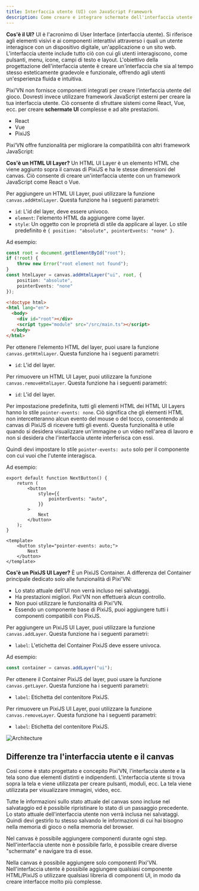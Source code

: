 ```yaml
---
title: Interfaccia utente (UI) con JavaScript Framework
description: Come creare e integrare schermate dell'interfaccia utente in Pixi'VN utilizzando framework JavaScript esterni come React, Vue e PixiJS.
---
```



**Cos'è il UI?** UI è l'acronimo di User Interface (interfaccia utente). Si riferisce agli elementi visivi e ai componenti interattivi attraverso i quali un utente interagisce con un dispositivo digitale, un'applicazione o un sito web. L'interfaccia utente include tutto ciò con cui gli utenti interagiscono, come pulsanti, menu, icone, campi di testo e layout. L'obiettivo della progettazione dell'interfaccia utente è creare un'interfaccia che sia al tempo stesso esteticamente gradevole e funzionale, offrendo agli utenti un'esperienza fluida e intuitiva.

Pixi’VN non fornisce componenti integrati per creare l’interfaccia utente del gioco. Dovresti invece utilizzare framework JavaScript esterni per creare la tua interfaccia utente. Ciò consente di sfruttare sistemi come React, Vue, ecc. per creare **schermate UI** complesse e ad alte prestazioni.

- <DynamicLink href="/start/interface-react">React</DynamicLink>
- <DynamicLink href="/start/interface-vue">Vue</DynamicLink>
- <DynamicLink href="/start/interface-pixijs">PixiJS</DynamicLink>

Pixi’VN offre funzionalità per migliorare la compatibilità con altri framework JavaScript:

<Accordions>

<Accordion title="Adding HTML UI Layers" id="adding-html-ui-layers">

**Cos'è un HTML UI Layer?** Un HTML UI Layer è un elemento HTML che viene aggiunto sopra il canvas di PixiJS e ha le stesse dimensioni del canvas. Ciò consente di creare un'interfaccia utente con un framework JavaScript come React o Vue.

Per aggiungere un HTML UI Layer, puoi utilizzare la funzione `canvas.addHtmlLayer`. Questa funzione ha i seguenti parametri:

- `id`: L'id del layer, deve essere univoco.
- `element`: l'elemento HTML da aggiungere come layer.
- `style`: Un oggetto con le proprietà di stile da applicare al layer. Lo stile predefinito è `{ position: "absolute", pointerEvents: "none" }`.

Ad esempio:

```ts tab="src/main.ts"
const root = document.getElementById("root");
if (!root) {
    throw new Error("root element not found");
}
const htmlLayer = canvas.addHtmlLayer("ui", root, {
    position: "absolute",
    pointerEvents: "none"
});
```

```html tab="index.html"
<!doctype html>
<html lang="en">
  <body>
    <div id="root"></div>
    <script type="module" src="/src/main.ts"></script>
  </body>
</html>
```

Per ottenere l'elemento HTML del layer, puoi usare la funzione `canvas.getHtmlLayer`. Questa funzione ha i seguenti parametri:

- `id`: L'id del layer.

Per rimuovere un HTML UI Layer, puoi utilizzare la funzione `canvas.removeHtmlLayer`. Questa funzione ha i seguenti parametri:

- `id`: L'id del layer.

</Accordion>

<Accordion title="How to enable HTML UI interaction?" id="how-to-enable-ui-interaction">

Per impostazione predefinita, tutti gli elementi HTML dei HTML UI Layers hanno lo stile `pointer-events: none`. Ciò significa che gli elementi HTML non intercetteranno alcun evento del mouse o del tocco, consentendo al canvas di PixiJS di ricevere tutti gli eventi. Questa funzionalità è utile quando si desidera visualizzare un'immagine o un video nell'area di lavoro e non si desidera che l'interfaccia utente interferisca con essi.

Quindi devi impostare lo stile `pointer-events: auto` solo per il componente con cui vuoi che l'utente interagisca.

Ad esempio:

```tsx tab="React"
export default function NextButton() {
    return (
        <button
            style={{
                pointerEvents: "auto",
            }}
        >
            Next
        </button>
    );
}
```

```vue tab="Vue"
<template>
    <button style="pointer-events: auto;">
        Next
    </button>
</template>
```

</Accordion>

<Accordion title="Adding PixiJS UI Layers" id="adding-pixijs-ui-layers">

**Cos'è un PixiJS UI Layer?** È un PixiJS Container. A differenza del Container principale dedicato solo alle funzionalità di Pixi'VN:

- Lo stato attuale dell'Ul non verrà incluso nei salvataggi.
- Ha prestazioni migliori. Pixi’VN non effettuerà alcun controllo.
- Non puoi utilizzare le funzionalità di Pixi'VN.
- Essendo un componente base di PixiJS, puoi aggiungere tutti i componenti compatibili con PixiJS.

Per aggiungere un PixiJS UI Layer, puoi utilizzare la funzione `canvas.addLayer`. Questa funzione ha i seguenti parametri:

- `label`: L'etichetta del Container PixiJS deve essere univoca.

Ad esempio:

```ts title="src/main.ts"
const container = canvas.addLayer("ui");
```

Per ottenere il Container PixiJS del layer, puoi usare la funzione `canvas.getLayer`. Questa funzione ha i seguenti parametri:

- `label`: Etichetta del contenitore PixiJS.

Per rimuovere un PixiJS UI Layer, puoi utilizzare la funzione `canvas.removeLayer`. Questa funzione ha i seguenti parametri:

- `label`: Etichetta del contenitore PixiJS.

</Accordion>

</Accordions>

![Architecture](/arch.png)

## Differenze tra l'interfaccia utente e il canvas

Così come è stato progettato e concepito Pixi’VN, l’interfaccia utente e la tela sono due elementi distinti e indipendenti. L'interfaccia utente si trova sopra la tela e viene utilizzata per creare pulsanti, moduli, ecc. La tela viene utilizzata per visualizzare immagini, video, ecc.

Tutte le informazioni sullo stato attuale del canvas sono incluse nel salvataggio ed è possibile ripristinare lo stato di un passaggio precedente. Lo stato attuale dell'interfaccia utente non verrà inclusa nei salvataggi. Quindi devi <DynamicLink href="/start/interface-connect-storage">gestirlo tu stesso salvando le informazioni</DynamicLink> di cui hai bisogno nella <DynamicLink href="/start/storage">memoria di gioco</DynamicLink> o nella memoria del browser.

Nel canvas è possibile aggiungere componenti durante ogni step. Nell'interfaccia utente non è possibile farlo, è possibile creare diverse <DynamicLink href="/start/interface-connect-storage">"schermate" e navigare tra di esse</DynamicLink>.

Nella canvas è possibile aggiungere solo componenti Pixi'VN. Nell'interfaccia utente è possibile aggiungere qualsiasi componente HTML/PixiJS o utilizzare qualsiasi libreria di componenti UI, in modo da creare interfacce molto più complesse.

